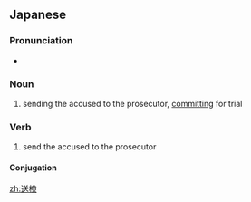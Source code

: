 ==Japanese==
{{ja-kanjitab|そう|けん|yomi=o}}

===Pronunciation===
* {{ja-pron|そうけん|yomi=o}}

===Noun===
{{ja-noun|そうけん}}

# sending the accused to the prosecutor, [[commit]]ting for trial

===Verb===
{{ja-verb-suru|tr=trans|そうけん}}

# send the accused to the prosecutor

====Conjugation====
{{ja-suru|そうけん}}

[[zh:送検]]